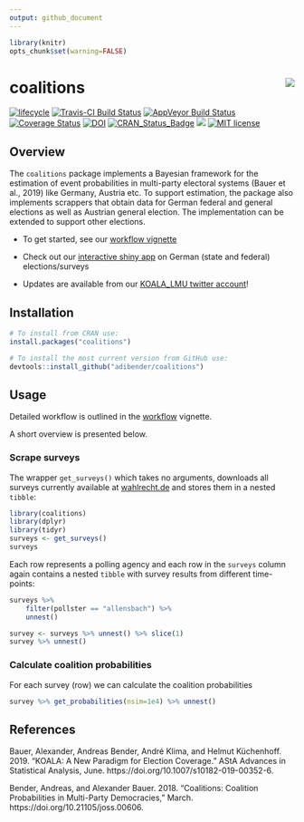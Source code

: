 ```yaml
---
output: github_document
---
```


```r
library(knitr)
opts_chunk$set(warning=FALSE)
```

# coalitions <img src="man/figures/logo.png" align="right" />
[![lifecycle](https://img.shields.io/badge/lifecycle-stable-brightgreen.svg)](https://www.tidyverse.org/lifecycle/#stable)
[![Travis-CI Build Status](https://travis-ci.org/adibender/coalitions.svg?branch=master)](https://travis-ci.org/adibender/coalitions)
[![AppVeyor Build Status](https://ci.appveyor.com/api/projects/status/github/adibender/coalitions?branch=master&svg=true)](https://ci.appveyor.com/project/adibender/coalitions)
[![Coverage Status](https://codecov.io/github/adibender/coalitions/master.svg)](https://codecov.io/github/adibender/coalitions?branch=master)
[![DOI](https://joss.theoj.org/papers/10.21105/joss.00606/status.svg)](https://doi.org/10.21105/joss.00606)
[![CRAN_Status_Badge](https://www.r-pkg.org/badges/version-ago/coalitions)](https://cran.r-project.org/package=coalitions)
[![](https://cranlogs.r-pkg.org/badges/grand-total/coalitions)](https://cran.r-project.org/package=coalitions)
[![MIT license](https://img.shields.io/badge/license-MIT-brightgreen.svg)](https://opensource.org/licenses/MIT)


## Overview

The `coalitions` package implements a Bayesian framework for the estimation of
event probabilities in multi-party electoral systems (Bauer et al., 2019) like Germany, Austria etc.
To support estimation, the package also implements scrappers that
obtain data for German federal and general elections as well as Austrian
general election. The implementation can be extended to support other elections.

  - To get started, see our [workflow vignette](https://adibender.github.io/coalitions/articles/workflow.html)

  - Check out our [interactive shiny app](http://koala.stat.uni-muenchen.de/) on
  German (state and federal) elections/surveys

  - Updates are available from our [KOALA_LMU twitter account](https://twitter.com/KOALA_LMU)!

## Installation

```r
# To install from CRAN use:
install.packages("coalitions")

# To install the most current version from GitHub use:
devtools::install_github("adibender/coalitions")
```



## Usage

Detailed workflow is outlined in the
[workflow](https://adibender.github.io/coalitions/articles/workflow.html)
vignette.

A short overview is presented below.


### Scrape surveys

The wrapper `get_surveys()` which takes no arguments, downloads all surveys currently available at [wahlrecht.de](https://www.wahlrecht.de/umfragen) and stores them in a nested `tibble`:

```r
library(coalitions)
library(dplyr)
library(tidyr)
surveys <- get_surveys()
surveys
```

Each row represents a polling agency and each row in the `surveys` column again
contains a nested `tibble` with survey results from different time-points:

```r
surveys %>%
    filter(pollster == "allensbach") %>%
    unnest()

survey <- surveys %>% unnest() %>% slice(1)
survey %>% unnest()
```

### Calculate coalition probabilities
For each survey (row) we can calculate the coalition probabilities

```r
survey %>% get_probabilities(nsim=1e4) %>% unnest()
```

## References
Bauer, Alexander, Andreas Bender, André Klima, and Helmut Küchenhoff. 2019. “KOALA: A New Paradigm for Election Coverage.” AStA Advances in Statistical Analysis, June. https://doi.org/10.1007/s10182-019-00352-6.

Bender, Andreas, and Alexander Bauer. 2018. “Coalitions: Coalition Probabilities in Multi-Party Democracies,” March. https://doi.org/10.21105/joss.00606.
